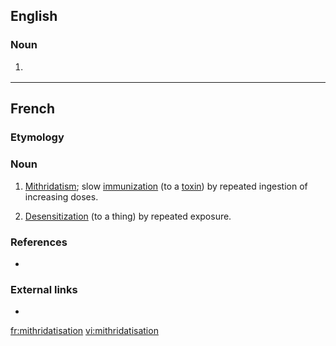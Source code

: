 ==English==

===Noun===
{{en-noun|-}}

# {{context|rare|lang=en}} {{alternative spelling of|mithridatization|lang=en}}

----

==French==

===Etymology===
{{affix|fr|mithridatiser|-ation}}

===Noun===
{{fr-noun|f}}

# [[mithridatism|Mithridatism]]; slow [[immunization]] (to a [[toxin]]) by repeated ingestion of increasing doses.
# {{context|figuratively|literary|lang=fr}} [[desensitization|Desensitization]] (to a thing) by repeated exposure.

===References===
* {{R:TLFi}}

===External links===
* {{R:TLFi}}

[[fr:mithridatisation]]
[[vi:mithridatisation]]